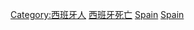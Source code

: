 
[[Category:西班牙人|Category:西班牙人]]
[[Category:西班牙死亡|]]
[[Category:歐洲死者|Spain]]
[[Category:各國死者|Spain]]